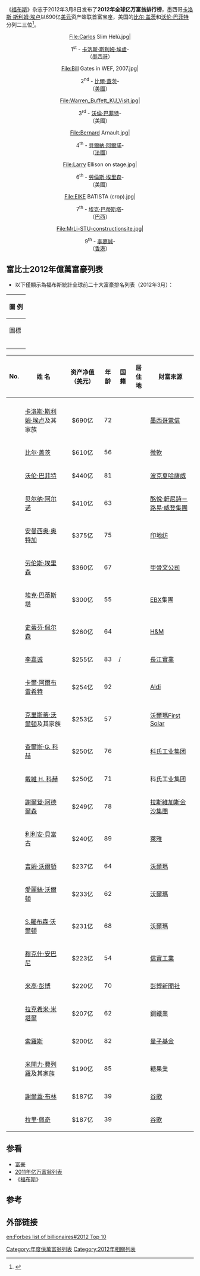 {{noteTA
|1=zh:福布斯; zh-hans:福布斯; zh-hant:富比士; zh-tw:富比士;
}}

《[[福布斯|福布斯]]》杂志于2012年3月8日发布了'''2012年全球亿万富翁排行榜'''，墨西哥[[卡洛斯·斯利姆·埃卢|卡洛斯·斯利姆·埃卢]]以690亿[[美元|美元]]资产蝉联首富宝座，美国的[[比尔·盖茨|比尔·盖茨]]和[[沃伦·巴菲特|沃伦·巴菲特]]分列二三位<ref name="forbes0">{{cite web|url=http://www.forbes.com/billionaires/#p_1_s_arank_-1__-1|title=The World's Billionaires|publisher=福布斯|date=2012-03-08|accessdate=2012-03-26|language=en|archive-date=2018-07-20|archive-url=https://web.archive.org/web/20180720155330/http://www.forbes.com/billionaires/#p_1_s_arank_-1__-1|dead-url=no}}</ref>。

<center>
<gallery caption="全球最富有的人" perrow="5" >
File:Carlos Slim Helú.jpg|<center>1<sup>st</sup> - [[卡洛斯·斯利姆·埃盧|卡洛斯·斯利姆·埃盧]]-<br>（[[墨西哥|墨西哥]]）</center>
File:Bill Gates in WEF, 2007.jpg|<center>2<sup>nd</sup> - [[比爾·蓋茨|比爾·蓋茨]]-<br>（[[美國|美國]]）</center>
File:Warren_Buffett_KU_Visit.jpg|<center>3<sup>rd</sup> - [[沃倫·巴菲特|沃倫·巴菲特]]-<br>（美國）</center>
File:Bernard Arnault.jpg|<center>4<sup>th</sup> - [[貝爾納·阿爾諾|貝爾納·阿爾諾]]-<br>（[[法國|法國]]）</center>

File:Larry Ellison on stage.jpg|<center>6<sup>th</sup> - [[勞倫斯·埃里森|勞倫斯·埃里森]]-<br>（美國）</center>
File:EIKE BATISTA (crop).jpg|<center>7<sup>th</sup> - [[埃克·巴蒂斯塔|埃克·巴蒂斯塔]]-<br>（[[巴西|巴西]]）</center>

File:MrLi-STU-constructionsite.jpg|<center>9<sup>th</sup> - [[李嘉誠|李嘉誠]]-<br>（[[香港|香港]]）</center>
</gallery>
</center>

==富比士2012年億萬富豪列表==
*以下僅顯示為福布斯統計全球前二十大富豪排名列表（2012年3月）：
{| class="wikitable"
!colspan="2"|圖 例
|-
! 圖標
! 說明
|-
|{{steady}}
|相較於[[2011年億萬富翁列表|去年的位次]]沒有發生變化。
|-
|{{profit}}
|相較於去年的位次有所上升。
|-
|{{loss}}
|相較於去年的位次有所下降。
|}

{| class="wikitable sortable"
|-
! No.
! 姓 名
! 资产净值（[[美元|美元]]）
! 年龄
! 国籍
! 居住地
! 財富來源
|-
 
|-
| style="text-align:center;"|{{nts|1}}{{steady}}||[[卡洛斯·斯利姆·埃卢|卡洛斯·斯利姆·埃卢]]及其家族|| style="text-align:center;"|$690亿{{loss}}|| style="text-align:center;"|72||{{MEX}}||{{MEX}}||[[墨西哥電信|墨西哥電信]]
|-
| style="text-align:center;"|{{nts|2}}{{steady}}||[[比尔·盖茨|比尔·盖茨]]|| style="text-align:center;"|$610亿{{profit}}|| style="text-align:center;"|56||{{USA}}||{{USA}}||[[微軟|微軟]]
|-
| style="text-align:center;"|{{nts|3}}{{steady}}||[[沃伦·巴菲特|沃伦·巴菲特]]|| style="text-align:center;"|$440亿{{loss}}|| style="text-align:center;"|81||{{USA}}||{{USA}}||[[波克夏哈薩威|波克夏哈薩威]]
|-
| style="text-align:center;"|{{nts|4}}{{profit}}||[[贝尔纳·阿尔诺|贝尔纳·阿尔诺]]|| style="text-align:center;"|$410亿{{steady}}|| style="text-align:center;"|63||{{FRA}}||{{FRA}}||[[酩悅·軒尼詩－路易·威登集團|酩悅·軒尼詩－路易·威登集團]]
|-
| style="text-align:center;"|{{nts|5}}{{profit}}||[[安曼西奥·奥特加|安曼西奥·奥特加]]|| style="text-align:center;"|$375亿{{profit}}|| style="text-align:center;"|75||{{ESP}}||{{ESP}}||[[印地纺|印地纺]]
|-
| style="text-align:center;"|{{nts|6}}{{loss}}||[[劳伦斯·埃里森|劳伦斯·埃里森]]|| style="text-align:center;"|$360亿{{loss}}|| style="text-align:center;"|67||{{USA}}||{{USA}}||[[甲骨文公司|甲骨文公司]]
|-
| style="text-align:center;"|{{nts|7}}{{profit}}||[[埃克·巴蒂斯塔|埃克·巴蒂斯塔]]|| style="text-align:center;"|$300亿{{steady}}|| style="text-align:center;"|55<!--Forbes shows 53, Wikipedia bio shows 52-->||{{BRA}}||{{BRA}}||[[EBX|EBX]]集團
|-
| style="text-align:center;"|{{nts|8}}{{profit}}||[[史蒂芬·佩尔森|史蒂芬·佩尔森]]|| style="text-align:center;"|$260亿{{profit}}|| style="text-align:center;"|64||{{SWE}}||{{SWE}}||[[H&M|H&M]]
|-
| style="text-align:center;"|{{nts|9}}{{profit}}||[[李嘉诚|李嘉诚]]|| style="text-align:center;"|$255亿{{loss}}|| style="text-align:center;"|83||{{CNHK}}/{{CAN}}||{{HKG}}||[[長江實業|長江實業]]
|-
| style="text-align:center;"|{{nts|10}}{{profit}}||[[卡爾·阿爾布雷希特|卡爾·阿爾布雷希特]]|| style="text-align:center;"|$254亿{{loss}}|| style="text-align:center;"|92||{{DEU}}||{{DEU}}||[[Aldi|Aldi]]
|-
| style="text-align:center;"|{{nts|11}}{{loss}}||[[克里斯蒂·沃爾頓|克里斯蒂·沃爾頓]]及其家族|| style="text-align:center;"|$253亿{{loss}}|| style="text-align:center;"|57||{{USA}}||{{USA}}||[[沃爾瑪|沃爾瑪]][[First_Solar|First Solar]]
|-
| style="text-align:center;"|{{nts|12}}{{profit}}||[[查爾斯·G._科赫|查爾斯·G. 科赫]]|| style="text-align:center;"|$250亿{{profit}}|| style="text-align:center;"|76||{{USA}}||{{USA}}||[[科氏工业集团|科氏工业集团]]
|-
| style="text-align:center;"|{{nts|13}}{{profit}}||[[戴維_H._科赫|戴維 H. 科赫]]|| style="text-align:center;"|$250亿{{profit}}|| style="text-align:center;"|71||{{USA}}||{{USA}}||科氏工业集团
|-
| style="text-align:center;"|{{nts|14}}{{profit}}||[[謝爾登·阿德爾森|謝爾登·阿德爾森]]|| style="text-align:center;"|$249亿{{profit}}|| style="text-align:center;"|78||{{USA}}||{{USA}}||[[拉斯維加斯金沙集團|拉斯維加斯金沙集團]]
|-
| style="text-align:center;"|{{nts|15}}{{steady}}||[[利利安·貝當古|利利安·貝當古]]|| style="text-align:center;"|$240亿{{profit}}|| style="text-align:center;"|89||{{FRA}}||{{FRA}}||[[萊雅|萊雅]]
|-
| style="text-align:center;"|{{nts|16}}{{profit}}||[[吉姆·沃爾頓|吉姆·沃爾頓]]|| style="text-align:center;"|$237亿{{profit}}|| style="text-align:center;"|64||{{USA}}||{{USA}}||[[沃爾瑪|沃爾瑪]]
|-
| style="text-align:center;"|{{nts|17}}{{profit}}||[[愛麗絲·沃爾頓|愛麗絲·沃爾頓]]|| style="text-align:center;"|$233亿{{profit}}|| style="text-align:center;"|62||{{USA}}||{{USA}}||[[沃爾瑪|沃爾瑪]]
|-
| style="text-align:center;"|{{nts|18}}{{profit}}||[[S.羅布森·沃爾頓|S.羅布森·沃爾頓]]|| style="text-align:center;"|$231亿{{profit}}|| style="text-align:center;"|68||{{USA}}||{{USA}}||[[沃爾瑪|沃爾瑪]]
|-
| style="text-align:center;"|{{nts|19}}{{loss}}||[[穆克什·安巴尼|穆克什·安巴尼]]|| style="text-align:center;"|$223亿{{loss}}|| style="text-align:center;"|54||{{YEM}}||{{IND}}||[[信實工業|信實工業]]
|-
| style="text-align:center;"|{{nts|20}}{{profit}}||[[米高·彭博|米高·彭博]]|| style="text-align:center;"|$220亿{{profit}}|| style="text-align:center;"|70||{{USA}}||{{USA}}||[[彭博新聞社|彭博新聞社]]
|-
| style="text-align:center;"|{{nts|21}}{{profit}}||[[拉克希米·米塔爾|拉克希米·米塔爾]]|| style="text-align:center;"|$207亿{{profit}}|| style="text-align:center;"|62||{{IND}}||{{IND}}||鋼鐵業
|-
| style="text-align:center;"|{{nts|22}}{{profit}}||[[索羅斯|索羅斯]]|| style="text-align:center;"|$200亿{{profit}}|| style="text-align:center;"|82||{{USA}}||{{USA}}||[[量子基金|量子基金]]
|-
| style="text-align:center;"|{{nts|23}}{{profit}}||[[米開力·費列羅|米開力·費列羅]]及其家族|| style="text-align:center;"|$190亿{{profit}}|| style="text-align:center;"|85||{{ITA}}||{{ITA}}||糖果業
|-
| style="text-align:center;"|{{nts|24}}{{steady}}||[[謝爾蓋·布林|謝爾蓋·布林]]|| style="text-align:center;"|$187亿{{loss}}|| style="text-align:center;"|39||{{USA}}||{{USA}}||[[谷歌|谷歌]]
|-
| style="text-align:center;"|{{nts|24}}{{steady}}||[[拉里·佩奇|拉里·佩奇]]|| style="text-align:center;"|$187亿{{loss}}|| style="text-align:center;"|39||{{USA}}||{{USA}}||[[谷歌|谷歌]]
|}

==参看==
*[[富豪|富豪]]
*[[2011年亿万富翁列表|2011年亿万富翁列表]]
*《[[福布斯|福布斯]]》

==参考==
{{reflist}}

==外部链接==

{{世界億萬富翁列表}}

[[Category:年度億萬富翁列表|Category:年度億萬富翁列表]]
[[Category:2012年相關列表|Category:2012年相關列表]]

[[en:Forbes_list_of_billionaires#2012_Top_10|en:Forbes list of billionaires#2012 Top 10]]